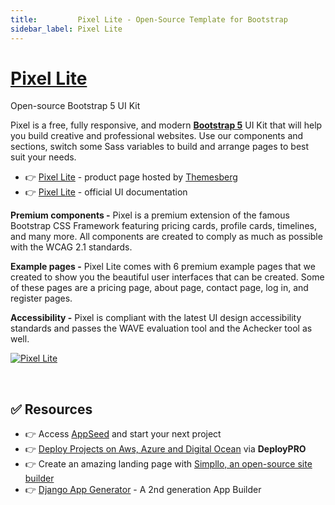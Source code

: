 ```yaml
---
title:         Pixel Lite - Open-Source Template for Bootstrap 
sidebar_label: Pixel Lite 
---
```


# [Pixel Lite](https://themesberg.com/product/ui-kit/pixel-lite-free-bootstrap-4-ui-kit)

<SubHeading>Open-source Bootstrap 5 UI Kit</SubHeading>

Pixel is a free, fully responsive, and modern **[Bootstrap 5](https://www.admin-dashboards.com/bootstrap-5-templates/)** UI Kit that will help you build creative and professional websites. 
Use our components and sections, switch some Sass variables to build and arrange pages to best suit your needs.

- 👉 [Pixel Lite](https://themesberg.com/product/ui-kit/pixel-lite-free-bootstrap-4-ui-kit) - product page hosted by [Themesberg](../partners/themesberg.mdx)
- 👉 [Pixel Lite](https://themesberg.com/docs/pixel-bootstrap/getting-started/overview/) - official UI documentation


**Premium components -** Pixel is a premium extension of the famous Bootstrap CSS Framework featuring pricing cards, profile cards, timelines, and many more. 
All components are created to comply as much as possible with the WCAG 2.1 standards.

**Example pages -** Pixel Lite comes with 6 premium example pages that we created to show you the beautiful user interfaces that can be created. 
Some of these pages are a pricing page, about page, contact page, log in, and register pages.

**Accessibility -** Pixel is compliant with the latest UI design accessibility standards and passes the WAVE evaluation tool and the Achecker tool as well.

[![Pixel Lite](https://user-images.githubusercontent.com/51070104/224492698-b7b1fe61-7199-4e0c-8fb4-ac26ec31d06a.png)](https://themesberg.com/product/ui-kit/pixel-lite-free-bootstrap-4-ui-kit)

<br />

## ✅ Resources 

- 👉 Access [AppSeed](https://appseed.us/) and start your next project
- 👉 [Deploy Projects on Aws, Azure and Digital Ocean](https://www.docs.deploypro.dev/) via **DeployPRO**
- 👉 Create an amazing landing page with [Simpllo, an open-source site builder](https://www.simpllo.com/)
- 👉 [Django App Generator](https://app-generator.dev/django/) - A 2nd generation App Builder
